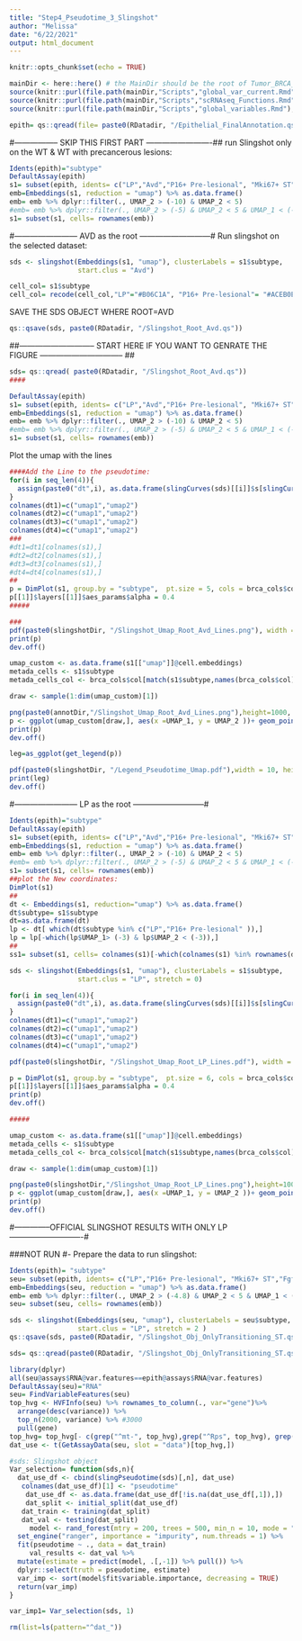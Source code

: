 ```yaml
---
title: "Step4_Pseudotime_3_Slingshot"
author: "Melissa"
date: "6/22/2021"
output: html_document
---
```


```r
knitr::opts_chunk$set(echo = TRUE)
```


```r
mainDir <- here::here() # the MainDir should be the root of Tumor_BRCA_P53:
source(knitr::purl(file.path(mainDir,"Scripts","global_var_current.Rmd"), quiet=TRUE))
source(knitr::purl(file.path(mainDir,"Scripts","scRNAseq_Functions.Rmd"), quiet=TRUE))
source(knitr::purl(file.path(mainDir,"Scripts","global_variables.Rmd"), quiet=TRUE))
```

```r
epith= qs::qread(file= paste0(RDatadir, "/Epithelial_FinalAnnotation.qs"))
```


#----------------- SKIP THIS FIRST PART -------------------------##
run Slingshot only on the WT & WT with precancerous lesions:
```r
Idents(epith)="subtype"
DefaultAssay(epith)
s1= subset(epith, idents= c("LP","Avd","P16+ Pre-lesional", "Mki67+ ST","Cytl1+ ST","Fgf8+ ST","Spp1+ ST","Luminal H-S"))
emb=Embeddings(s1, reduction = "umap") %>% as.data.frame()
emb= emb %>% dplyr::filter(., UMAP_2 > (-10) & UMAP_2 < 5)
#emb= emb %>% dplyr::filter(., UMAP_2 > (-5) & UMAP_2 < 5 & UMAP_1 < (-3))
s1= subset(s1, cells= rownames(emb))
```


#------------------------ AVD as the root ---------------------------#
Run slingshot on the selected dataset:
```r
sds <- slingshot(Embeddings(s1, "umap"), clusterLabels = s1$subtype, 
                 start.clus = "Avd")

cell_col= s1$subtype
cell_col= recode(cell_col,"LP"="#B06C1A", "P16+ Pre-lesional"= "#ACEB0E" ,"Mki67+ST"= "#D6229A"  , "Fgf8+ ST"="#9F79B8"   , "Cytl1+ ST"= "#8D3094" ) 
```
SAVE THE SDS OBJECT WHERE ROOT=AVD
```r
qs::qsave(sds, paste0(RDatadir, "/Slingshot_Root_Avd.qs"))
```

##----------------------------- START HERE IF YOU WANT TO GENRATE THE FIGURE -------------------------------- ##

```r
sds= qs::qread( paste0(RDatadir, "/Slingshot_Root_Avd.qs"))
####

DefaultAssay(epith)
s1= subset(epith, idents= c("LP","Avd","P16+ Pre-lesional", "Mki67+ ST","Cytl1+ ST","Fgf8+ ST","Spp1+ ST","Luminal H-S"))
emb=Embeddings(s1, reduction = "umap") %>% as.data.frame()
emb= emb %>% dplyr::filter(., UMAP_2 > (-10) & UMAP_2 < 5)
#emb= emb %>% dplyr::filter(., UMAP_2 > (-5) & UMAP_2 < 5 & UMAP_1 < (-3))
s1= subset(s1, cells= rownames(emb))

```

Plot the umap with the lines
```r
####Add the Line to the pseudotime:
for(i in seq_len(4)){
  assign(paste0("dt",i), as.data.frame(slingCurves(sds)[[i]]$s[slingCurves(sds)[[i]]$ord, ]))
}
colnames(dt1)=c("umap1","umap2")
colnames(dt2)=c("umap1","umap2")
colnames(dt3)=c("umap1","umap2")
colnames(dt4)=c("umap1","umap2")
###
#dt1=dt1[colnames(s1),]
#dt2=dt2[colnames(s1),]
#dt3=dt3[colnames(s1),]
#dt4=dt4[colnames(s1),]
##
p = DimPlot(s1, group.by = "subtype",  pt.size = 5, cols = brca_cols$col)  + NoAxes() + ggtitle("") + geom_path(data =dt1, aes(x=umap1, y=umap2), size = 1, col="black") + geom_path(data =dt2, aes(x=umap1, y=umap2), size = 1, col="black")+ geom_path(data =dt3, aes(x=umap1, y=umap2), size = 1, col="black") + geom_path(data =dt4, aes(x=umap1, y=umap2), size = 1, col="black")  +NoLegend()
p[[1]]$layers[[1]]$aes_params$alpha = 0.4
#####

###
pdf(paste0(slingshotDir, "/Slingshot_Umap_Root_Avd_Lines.png"), width = 10, height = 10) 
print(p)
dev.off()

umap_custom <- as.data.frame(s1[["umap"]]@cell.embeddings)
metada_cells <- s1$subtype
metada_cells_col <- brca_cols$col[match(s1$subtype,names(brca_cols$col))]

draw <- sample(1:dim(umap_custom)[1])

png(paste0(annotDir,"/Slingshot_Umap_Root_Avd_Lines.png"),height=1000, width = 1000,res=300)
p <- ggplot(umap_custom[draw,], aes(x =UMAP_1, y = UMAP_2 ))+ geom_point(size = 2, shape = 21,fill = metada_cells_col[draw],alpha=1) + theme_classic() + ggtitle("") + geom_path(data =dt1, aes(x=umap1, y=umap2), size = 1, col="black") + geom_path(data =dt2, aes(x=umap1, y=umap2), size = 1, col="black")+ geom_path(data =dt3, aes(x=umap1, y=umap2), size = 1, col="black") + geom_path(data =dt4, aes(x=umap1, y=umap2), size = 1, col="black")   #+NoLegend()
print(p)
dev.off()

leg=as_ggplot(get_legend(p))

pdf(paste0(slingshotDir, "/Legend_Pseudotime_Umap.pdf"),width = 10, height = 10)
print(leg)
dev.off()

```



#------------------------ LP as the root ---------------------------#

```r
Idents(epith)="subtype"
DefaultAssay(epith)
s1= subset(epith, idents= c("LP","Avd","P16+ Pre-lesional", "Mki67+ ST","Cytl1+ ST","Fgf8+ ST","Spp1+ ST","Luminal H-S"))
emb=Embeddings(s1, reduction = "umap") %>% as.data.frame()
emb= emb %>% dplyr::filter(., UMAP_2 > (-10) & UMAP_2 < 5)
#emb= emb %>% dplyr::filter(., UMAP_2 > (-5) & UMAP_2 < 5 & UMAP_1 < (-3))
s1= subset(s1, cells= rownames(emb))
##plot the New coordinates:
DimPlot(s1)
##
dt <- Embeddings(s1, reduction="umap") %>% as.data.frame()
dt$subtype= s1$subtype
dt=as.data.frame(dt)
lp <- dt[ which(dt$subtype %in% c("LP","P16+ Pre-lesional" )),]
lp = lp[-which(lp$UMAP_1> (-3) & lp$UMAP_2 < (-3)),]
##
ss1= subset(s1, cells= colnames(s1)[-which(colnames(s1) %in% rownames(dt[which(dt$UMAP_1> (-4) & dt$UMAP_2 < (-3)),]))])
```

```r
sds <- slingshot(Embeddings(s1, "umap"), clusterLabels = s1$subtype, 
                 start.clus = "LP", stretch = 0)

for(i in seq_len(4)){
  assign(paste0("dt",i), as.data.frame(slingCurves(sds)[[i]]$s[slingCurves(sds)[[i]]$ord, ]))
}
colnames(dt1)=c("umap1","umap2")
colnames(dt2)=c("umap1","umap2")
colnames(dt3)=c("umap1","umap2")
colnames(dt4)=c("umap1","umap2")

pdf(paste0(slingshotDir, "/Slingshot_Umap_Root_LP_Lines.pdf"), width = 10, height = 10)

p = DimPlot(s1, group.by = "subtype",  pt.size = 6, cols = brca_cols$col, label = F)  + NoAxes() + ggtitle("") + geom_path(data =dt1, aes(x=umap1, y=umap2), size = 1, col="black") + geom_path(data =dt2, aes(x=umap1, y=umap2), size = 1, col="black")+ geom_path(data =dt3, aes(x=umap1, y=umap2), size = 1, col="black") + geom_path(data =dt4, aes(x=umap1, y=umap2), size = 1, col="black")  +NoLegend()
p[[1]]$layers[[1]]$aes_params$alpha = 0.4
print(p)
dev.off()

#####

umap_custom <- as.data.frame(s1[["umap"]]@cell.embeddings)
metada_cells <- s1$subtype
metada_cells_col <- brca_cols$col[match(s1$subtype,names(brca_cols$col))]

draw <- sample(1:dim(umap_custom)[1])

png(paste0(slingshotDir,"/Slingshot_Umap_Root_LP_Lines.png"),height=1000, width = 1000,res=300)
p <- ggplot(umap_custom[draw,], aes(x =UMAP_1, y = UMAP_2 ))+ geom_point(size = 2, shape = 21,fill = metada_cells_col[draw],alpha=1) + theme_classic() + ggtitle("") + geom_path(data =dt1, aes(x=umap1, y=umap2), size = 1, col="black") + geom_path(data =dt2, aes(x=umap1, y=umap2), size = 1, col="black")+ geom_path(data =dt3, aes(x=umap1, y=umap2), size = 1, col="black") + geom_path(data =dt4, aes(x=umap1, y=umap2), size = 1, col="black")  +NoLegend()
print(p)
dev.off()

```


#--------------OFFICIAL SLINGSHOT RESULTS WITH ONLY LP ----------------------------#

###NOT RUN #-
 Prepare the data to run slingshot:
```r
Idents(epith)= "subtype"
seu= subset(epith, idents= c("LP","P16+ Pre-lesional", "Mki67+ ST","Fgf8+ ST","Cytl1+ ST")) 
emb=Embeddings(seu, reduction = "umap") %>% as.data.frame()
emb= emb %>% dplyr::filter(., UMAP_2 > (-4.8) & UMAP_2 < 5 & UMAP_1 < (-3))
seu= subset(seu, cells= rownames(emb))
```

```r
sds <- slingshot(Embeddings(seu, "umap"), clusterLabels = seu$subtype, 
                 start.clus = "LP", stretch = 2 )
qs::qsave(sds, paste0(RDatadir, "/Slingshot_Obj_OnlyTransitioning_ST.qs"))
```



```r
sds= qs::qread(paste0(RDatadir, "/Slingshot_Obj_OnlyTransitioning_ST.qs"))
```

```r
library(dplyr)
all(seu@assays$RNA@var.features==epith@assays$RNA@var.features)
DefaultAssay(seu)="RNA"
seu= FindVariableFeatures(seu)
top_hvg <- HVFInfo(seu) %>% rownames_to_column(., var="gene")%>% 
  arrange(desc(variance)) %>% 
  top_n(2000, variance) %>% #3000
  pull(gene)
top_hvg= top_hvg[- c(grep("^mt-", top_hvg),grep("^Rps", top_hvg), grep("^Rpl", top_hvg)) ]
dat_use <- t(GetAssayData(seu, slot = "data")[top_hvg,])
```

```r
#sds: Slingshot object
Var_selection= function(sds,n){
  dat_use_df <- cbind(slingPseudotime(sds)[,n], dat_use) 
   colnames(dat_use_df)[1] <- "pseudotime"
    dat_use_df <- as.data.frame(dat_use_df[!is.na(dat_use_df[,1]),])
    dat_split <- initial_split(dat_use_df)
   dat_train <- training(dat_split)
   dat_val <- testing(dat_split)
     model <- rand_forest(mtry = 200, trees = 500, min_n = 10, mode = "regression") %>%
  set_engine("ranger", importance = "impurity", num.threads = 1) %>%
  fit(pseudotime ~ ., data = dat_train)
     val_results <- dat_val %>% 
  mutate(estimate = predict(model, .[,-1]) %>% pull()) %>% 
  dplyr::select(truth = pseudotime, estimate)
  var_imp <- sort(model$fit$variable.importance, decreasing = TRUE)
  return(var_imp)
}

var_imp1= Var_selection(sds, 1)

rm(list=ls(pattern="^dat_"))
```

